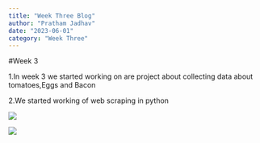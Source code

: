 ```yaml
---
title: "Week Three Blog"
author: "Pratham Jadhav"
date: "2023-06-01"
category: "Week Three"
---
```


#Week 3

1.In week 3 we started working on are project about collecting data about tomatoes,Eggs and Bacon

2.We started working of web scraping in python

![](images/Screen%20Shot%202023-06-01%20at%203.04.41%20PM.png)

![](images/Screen%20Shot%202023-06-01%20at%203.01.41%20PM.png)
